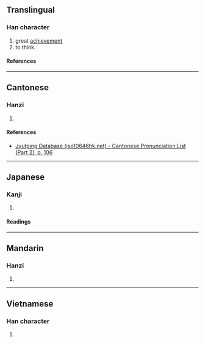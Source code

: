 {{character info/new}}
==Translingual==

===Han character===
{{Han char|rn=61|rad=心|as=02|sn=5|four=|canj=PKS|ids=⿰忄力}}

# great [[achievement]]
# to think.

====References====
{{Han ref|kx=0375.040|dkj=10301|dj=0702.010|hdz=42269.010|uh=5FC7}}

----

==Cantonese==

===Hanzi===
{{yue-hanzi|jyut=[[lak6]]|y=lak6}}

# {{defn|lang=yue|sort=心02}}

====References====
* [http://www.iso10646hk.net/jp/document/download.jsp Jyutping Database (iso10646hk.net) - Cantonese Pronunciation List (Part 2), p. 106]

----

==Japanese==

===Kanji===
{{ja-kanji|grade=|rs=心02}}

# {{defn|lang=ja|sort=心02}}

====Readings====
{{ja-readings
|on=ろく
|kun=こうろうがおおきい, おもう
}}

----

==Mandarin==

===Hanzi===
{{cmn-hanzi|pin=[[lè]] ([[le4]])|wg=le<sup>4</sup>}}

# {{defn|lang=cmn|sort=心02}}

----

==Vietnamese==

===Han character===
{{vi-readings|rs=心02|reading=sực}}

# {{defn|lang=vi|sort=心02}}